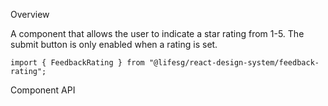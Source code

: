 
<Meta of={FeedbackRatingStories} />

<Title>FeedbackRating</Title>

<Secondary>Overview</Secondary>

A component that allows the user to indicate a star rating from 1-5. The submit
button is only enabled when a rating is set.

```tsx
import { FeedbackRating } from "@lifesg/react-design-system/feedback-rating";
```

<Canvas of={FeedbackRatingStories.Default} />

<Secondary>Component API</Secondary>

<PropsTable />
